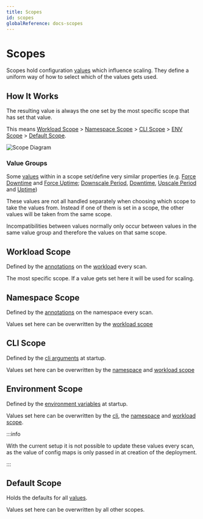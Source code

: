 ```yaml
---
title: Scopes
id: scopes
globalReference: docs-scopes
---
```


# Scopes

Scopes hold configuration [values](ref:docs-values) which influence scaling.
They define a uniform way of how to select which of the values gets used.

## How It Works

The resulting value is always the one set by the most specific scope that has set that value.

This means [Workload Scope](#workload-scope) > [Namespace Scope](#namespace-scope) >
[CLI Scope](#cli-scope) > [ENV Scope](#environment-scope) > [Default Scope](#default-scope).

![Scope Diagram](./assets/scope-diagram.png)

### Value Groups

Some [values](ref:docs-values) within in a scope set/define very similar properties (e.g. [Force Downtime](ref:docs-values#force-downtime)
and [Force Uptime](ref:docs-values#force-uptime); [Downscale Period](ref:docs-values#downscale-period),
[Downtime](ref:docs-values#downtime), [Upscale Period](ref:docs-values#upscale-period) and [Uptime](ref:docs-values#uptime))

These values are not all handled separately when choosing which scope to take the values from.
Instead if one of them is set in a scope, the other values will be taken from the same scope.

Incompatibilities between values normally only occur between values in the same value group and therefore the values on that same scope.

## Workload Scope

Defined by the [annotations](ref:docs-values) on the [workload](ref:docs-workload-types) every scan.

The most specific scope.
If a value gets set here it will be used for scaling.

## Namespace Scope

Defined by the [annotations](ref:docs-values) on the namespace every scan.

Values set here can be overwritten by the [workload scope](#workload-scope)

## CLI Scope

Defined by the [cli arguments](ref:docs-arguments) at startup.

Values set here can be overwritten by the [namespace](#namespace-scope) and [workload scope](#workload-scope)

## Environment Scope

Defined by the [environment variables](ref:docs-environment-variables) at startup.

Values set here can be overwritten by the [cli](#cli-scope), the [namespace](#namespace-scope) and [workload scope](#workload-scope).

:::info

With the current setup it is not possible to update these values every scan,
as the value of config maps is only passed in at creation of the deployment.

:::

## Default Scope

Holds the defaults for all [values](ref:docs-values).

Values set here can be overwritten by all other scopes.
